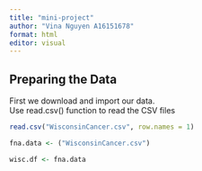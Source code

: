 ```yaml
---
title: "mini-project"
author: "Vina Nguyen A16151678"
format: html
editor: visual
---
```


## Preparing the Data

First we download and import our data.\
Use read.csv() function to read the CSV files

```r
read.csv("WisconsinCancer.csv", row.names = 1)
```

```r
fna.data <- ("WisconsinCancer.csv")
```

```r
wisc.df <- fna.data
```

```r

```
